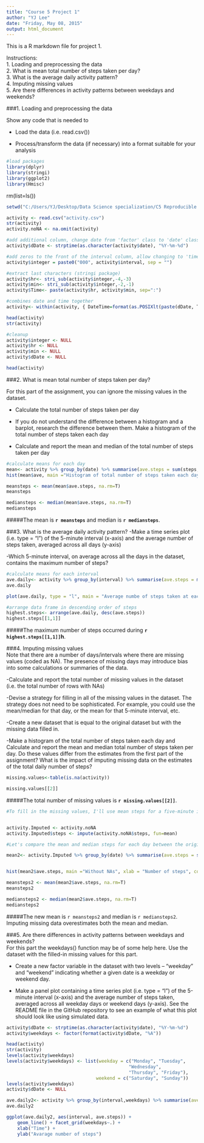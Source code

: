 ```yaml
---
title: "Course 5 Project 1"
author: "YJ Lee"
date: "Friday, May 08, 2015"
output: html_document
---
```

  

This is a R markdown file for project 1.

Instructions:   
1. Loading and preprocessing the data  
2. What is mean total number of steps taken per day?  
3. What is the average daily activity pattern?  
4. Imputing missing values  
5. Are there differences in activity patterns between weekdays and weekends?  

###1. Loading and preprocessing the data

Show any code that is needed to

- Load the data (i.e. read.csv())

- Process/transform the data (if necessary) into a format suitable for your analysis


```r
#load packages
library(dplyr)
library(stringi)
library(ggplot2)
library(Hmisc)
```

rm(list=ls())

```r
setwd("C:/Users/YJ/Desktop/Data Science specialization/C5 Reproducible Research/Proj 1/repdata-data-activity")

activity <- read.csv("activity.csv")
str(activity)
activity.noNA <- na.omit(activity)

#add additional column, change date from 'factor' class to 'date' class 
activity$dDate <- strptime(as.character(activity$date), "%Y-%m-%d") 

#add zeros to the front of the interval column, allow changing to 'time' class
activity$integer = paste0("000", activity$interval, sep = "")

#extract last characters (stringi package)
activity$hr<- stri_sub(activity$integer,-4,-3)
activity$min<- stri_sub(activity$integer,-2,-1)
activity$Time<- paste(activity$hr, activity$min, sep=":")

#combines date and time together
activity<- within(activity, { DateTime=format(as.POSIXlt(paste(dDate, Time)), "%Y-%m-%d %M:%S") })

head(activity)
str(activity)

#cleanup
activity$integer <- NULL
activity$hr <- NULL
activity$min <- NULL
activity$dDate <- NULL

head(activity)

```

###2. What is mean total number of steps taken per day?

For this part of the assignment, you can ignore the missing values in the dataset.

- Calculate the total number of steps taken per day

- If you do not understand the difference between a histogram and a barplot, research the difference between them. Make a histogram of the total number of steps taken each day

- Calculate and report the mean and median of the total number of steps taken per day



```r
#calculate means for each day
mean<- activity %>% group_by(date) %>% summarise(ave.steps = sum(steps, na.rm=T))
hist(mean$ave, main ="Histogram of total number of steps taken each day", xlab = "Number of steps", col="skyblue",breaks=20)

meansteps <- mean(mean$ave.steps, na.rm=T)
meansteps

mediansteps <- median(mean$ave.steps, na.rm=T)
mediansteps

```

#####The mean is **`r meansteps`** and median is **`r mediansteps`**. 

###3. What is the average daily activity pattern?
-Make a time series plot (i.e. type = "l") of the 5-minute interval (x-axis) and the average number of steps taken, averaged across all days (y-axis)

-Which 5-minute interval, on average across all the days in the dataset, contains the maximum number of steps?

```r

#calculate means for each interval
ave.daily<- activity %>% group_by(interval) %>% summarise(ave.steps = mean(steps, na.rm=T))
ave.daily

plot(ave.daily, type = "l", main = "Average numbe of steps taken at each time interval", ylab= "average number of steps", xlab = "Time", col ="blue")

#arrange data frame in descending order of steps 
highest.steps<- arrange(ave.daily, desc(ave.steps))
highest.steps[[1,1]]

```

#####The maximum number of steps occurred during **`r highest.steps[[1,1]]`h**.   
    
###4. Imputing missing values  
Note that there are a number of days/intervals where there are missing values (coded as NA). The presence of missing days may introduce bias into some calculations or summaries of the data.

-Calculate and report the total number of missing values in the dataset (i.e. the total number of rows with NAs)

-Devise a strategy for filling in all of the missing values in the dataset. The strategy does not need to be sophisticated. For example, you could use the mean/median for that day, or the mean for that 5-minute interval, etc.

-Create a new dataset that is equal to the original dataset but with the missing data filled in.

-Make a histogram of the total number of steps taken each day and Calculate and report the mean and median total number of steps taken per day. Do these values differ from the estimates from the first part of the assignment? What is the impact of imputing missing data on the estimates of the total daily number of steps?

```r
missing.values<-table(is.na(activity))

missing.values[[2]]
```

#####The total number of missing values is **`r missing.values[[2]]`**.


```r

#To fill in the missing values, I'll use mean steps for a five-minute interval for the entire dataset.


activity.Imputed <- activity.noNA
activity.Imputed$steps <- impute(activity.noNA$steps, fun=mean)

#Let's compare the mean and median steps for each day between the original data set and the imputed data set.

mean2<- activity.Imputed %>% group_by(date) %>% summarise(ave.steps = sum(steps, na.rm=T))


hist(mean2$ave.steps, main ="Without NAs", xlab = "Number of steps", col="skyblue",breaks=20)

meansteps2 <- mean(mean2$ave.steps, na.rm=T)
meansteps2

mediansteps2 <- median(mean2$ave.steps, na.rm=T)
mediansteps2


```
#####The new mean is `r meansteps2` and median is `r mediansteps2`. Imputing missing data overestimates both the mean and median.

###5. Are there differences in activity patterns between weekdays and weekends?  
For this part the weekdays() function may be of some help here. Use the dataset with the filled-in missing values for this part.

- Create a new factor variable in the dataset with two levels – “weekday” and “weekend” indicating whether a given date is a weekday or weekend day.

- Make a panel plot containing a time series plot (i.e. type = "l") of the 5-minute interval (x-axis) and the average number of steps taken, averaged across all weekday days or weekend days (y-axis). See the README file in the GitHub repository to see an example of what this plot should look like using simulated data.

```r
activity$dDate <- strptime(as.character(activity$date), "%Y-%m-%d")
activity$weekdays <- factor(format(activity$dDate, "%A"))

head(activity)
str(activity)
levels(activity$weekdays)
levels(activity$weekdays) <- list(weekday = c("Monday", "Tuesday",
                                             "Wednesday", 
                                             "Thursday", "Friday"),
                                 weekend = c("Saturday", "Sunday"))
levels(activity$weekdays)
activity$dDate <- NULL

ave.daily2<- activity %>% group_by(interval,weekdays) %>% summarise(ave.steps = mean(steps, na.rm=T))
ave.daily2

ggplot(ave.daily2, aes(interval, ave.steps)) +
    geom_line() + facet_grid(weekdays~.) +
    xlab("Time") + 
    ylab("Avarage number of steps")

```
